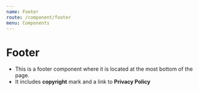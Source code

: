 ```yaml
---
name: Footer
route: /component/footer
menu: Components
---
```



# Footer

- This is a footer component where it is located at the most bottom of the page.
- It includes **copyright** mark and a link to **Privacy Policy**
